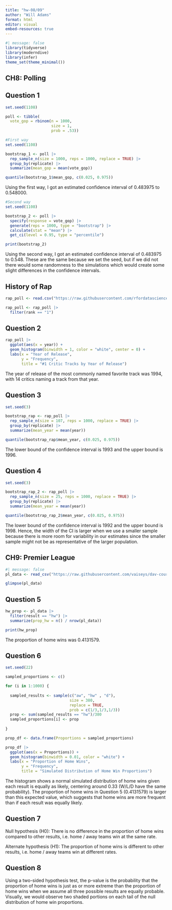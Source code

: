 ```yaml
---
title: "hw-08/09"
author: "Will Adams"
format: html
editor: visual
embed-resources: true
---
```


```r
#| message: false
library(tidyverse)
library(moderndive)
library(infer)
theme_set(theme_minimal())
```

## CH8: Polling

## Question 1

```r
set.seed(1108)

poll <- tibble(
  vote_gop = rbinom(n = 1000,
                    size = 1,
                    prob = .53))
```

```r
#First way
set.seed(1108)

bootstrap_1 <- poll |>
  rep_sample_n(size = 1000, reps = 1000, replace = TRUE) |>
  group_by(replicate) |>
  summarize(mean_gop = mean(vote_gop))

quantile(bootstrap_1$mean_gop, c(0.025, 0.975))
```

Using the first way, I got an estimated confidence interval of 0.483975 to 0.548000.

```r
#Second way
set.seed(1108)

bootstrap_2 <- poll |>
  specify(response = vote_gop) |>
  generate(reps = 1000, type = "bootstrap") |>
  calculate(stat = "mean") |>
  get_ci(level = 0.95, type = "percentile") 

print(bootstrap_2)
```

Using the second way, I got an estimated confidence interval of 0.483975 to 0.548. These are the same because we set the seed, but if we did not there would some randomness to the simulations which would create some slight differences in the confidence intervals.

## History of Rap

```r
rap_poll <- read.csv("https://raw.githubusercontent.com/rfordatascience/tidytuesday/master/data/2020/2020-04-14/polls.csv")

rap_poll <- rap_poll |>
  filter(rank == "1")
```

## Question 2

```r
rap_poll |>
  ggplot(aes(x = year)) +
  geom_histogram(binwidth = 1, color = "white", center = 0) +
  labs(x = "Year of Release",
       y = "Frequency",
       title = "#1 Critic Tracks by Year of Release")
```

The year of release of the most commonly named favorite track was 1994, with 14 critics naming a track from that year.

## Question 3

```r
set.seed(3)

bootstrap_rap <- rap_poll |>
  rep_sample_n(size = 107, reps = 1000, replace = TRUE) |>
  group_by(replicate) |>
  summarize(mean_year = mean(year))

quantile(bootstrap_rap$mean_year, c(0.025, 0.975))
```

The lower bound of the confidence interval is 1993 and the upper bound is 1996.

## Question 4

```r
set.seed(3)

bootstrap_rap_2 <- rap_poll |>
  rep_sample_n(size = 25, reps = 1000, replace = TRUE) |>
  group_by(replicate) |>
  summarize(mean_year = mean(year))

quantile(bootstrap_rap_2$mean_year, c(0.025, 0.975))
```

The lower bound of the confidence interval is 1992 and the upper bound is 1998. Hence, the width of the CI is larger when we use a smaller sample because there is more room for variability in our estimates since the smaller sample might not be as representative of the larger population.

## CH9: Premier League

```r
#| message: false
pl_data <- read_csv("https://raw.githubusercontent.com/vaiseys/dav-course/main/Data/premier_league.csv")

glimpse(pl_data)
```

## Question 5

```r
hw_prop <- pl_data |>
  filter(result == "hw") |>
  summarize(prop_hw = n() / nrow(pl_data))

print(hw_prop)
```

The proportion of home wins was 0.4131579.

## Question 6

```r
set.seed(22)

sampled_proportions <- c()

for (i in 1:1000) {
  
  sampled_results <- sample(c("aw", "hw" , "d"), 
                            size = 380,
                            replace = TRUE, 
                            prob = c(1/3,1/3,1/3))
  prop <- sum(sampled_results == "hw")/380
  sampled_proportions[i] <- prop
  
}

prop_df <- data.frame(Proportions = sampled_proportions)
```

```r
prop_df |>
  ggplot(aes(x = Proportions)) +
  geom_histogram(binwidth = 0.01, color = "white") +
  labs(x = "Proportion of Home Wins",
       y = "Frequency",
       title = "Simulated Distribution of Home Win Proportions")
```

The histogram shows a normal simulated distribution of home wins given each result is equally as likely, centering around 0.33 (W/L/D have the same probability). The proportion of home wins in Question 5 (0.4131579) is larger than this expected value, which suggests that home wins are more frequent than if each result was equally likely.

## Question 7

Null hypothesis (H0): There is no difference in the proportion of home wins compared to other results, i.e. home / away teams win at the same rate.

Alternate hypothesis (H1): The proportion of home wins is different to other results, i.e. home / away teams win at different rates.

## Question 8

Using a two-sided hypothesis test, the p-value is the probability that the proportion of home wins is just as or more extreme than the proportion of home wins when we assume all three possible results are equally probable. Visually, we would observe two shaded portions on each tail of the null distribution of home win proportions.
